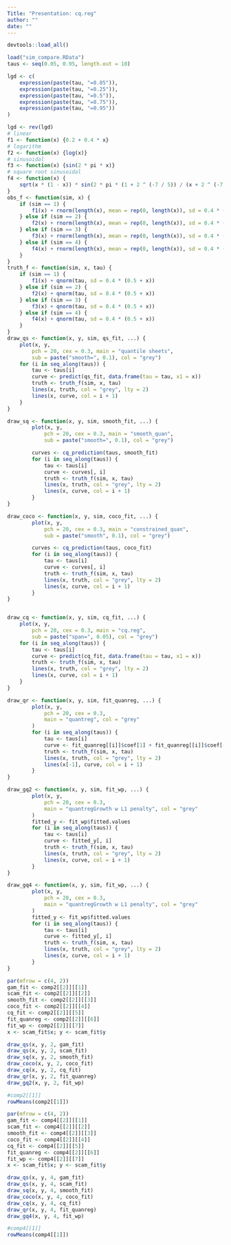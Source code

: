 ```yaml
---
Title: "Presentation: cq.reg"
author: ""
date: ""
---
```


```r
devtools::load_all()
```

```r
load("sim_compare.RData")
taus <- seq(0.05, 0.95, length.out = 10)
```

```r
lgd <- c(
    expression(paste(tau, "=0.05")),
    expression(paste(tau, "=0.25")),
    expression(paste(tau, "=0.5")),
    expression(paste(tau, "=0.75")),
    expression(paste(tau, "=0.95"))
)

lgd <- rev(lgd)
# linear
f1 <- function(x) {0.2 + 0.4 * x}
# logarithm
f2 <- function(x) {log(x)}
# sinusoidal
f3 <- function(x) {sin(2 * pi * x)}
# square root sinusoidal
f4 <- function(x) {
    sqrt(x * (1 - x)) * sin(2 * pi * (1 + 2 ^ (-7 / 5)) / (x + 2 ^ (-7 / 5)))
}
obs_f <- function(sim, x) {
    if (sim == 1) {
        f1(x) + rnorm(length(x), mean = rep(0, length(x)), sd = 0.4 * (0.5 + x))
    } else if (sim == 2) {
        f2(x) + rnorm(length(x), mean = rep(0, length(x)), sd = 0.4 * (0.5 + x))
    } else if (sim == 3) {
        f3(x) + rnorm(length(x), mean = rep(0, length(x)), sd = 0.4 * (0.5 + x))
    } else if (sim == 4) {
        f4(x) + rnorm(length(x), mean = rep(0, length(x)), sd = 0.4 * (0.5 + x))
    }
}
truth_f <- function(sim, x, tau) {
    if (sim == 1) {
        f1(x) + qnorm(tau, sd = 0.4 * (0.5 + x))
    } else if (sim == 2) {
        f2(x) + qnorm(tau, sd = 0.4 * (0.5 + x))
    } else if (sim == 3) {
        f3(x) + qnorm(tau, sd = 0.4 * (0.5 + x))
    } else if (sim == 4) {
        f4(x) + qnorm(tau, sd = 0.4 * (0.5 + x))
    }
}
draw_qs <- function(x, y, sim, qs_fit, ...) {
    plot(x, y,
        pch = 20, cex = 0.3, main = "quantile sheets",
        sub = paste("smooth=", 0.1), col = "grey")
    for (i in seq_along(taus)) {
        tau <- taus[i]
        curve <- predict(qs_fit, data.frame(tau = tau, x1 = x))
        truth <- truth_f(sim, x, tau)
        lines(x, truth, col = "grey", lty = 2)
        lines(x, curve, col = i + 1)
    }
}

draw_sq <- function(x, y, sim, smooth_fit, ...) {
        plot(x, y,
            pch = 20, cex = 0.3, main = "smooth_quan",
            sub = paste("smooth=", 0.1), col = "grey")

        curves <- cq_prediction(taus, smooth_fit)
        for (i in seq_along(taus)) {
            tau <- taus[i]
            curve <- curves[, i]
            truth <- truth_f(sim, x, tau)
            lines(x, truth, col = "grey", lty = 2)
            lines(x, curve, col = i + 1)
        }
}

draw_coco <- function(x, y, sim, coco_fit, ...) {
        plot(x, y,
            pch = 20, cex = 0.3, main = "constrained_quan",
            sub = paste("smooth", 0.1), col = "grey")

        curves <- cq_prediction(taus, coco_fit)
        for (i in seq_along(taus)) {
            tau <- taus[i]
            curve <- curves[, i]
            truth <- truth_f(sim, x, tau)
            lines(x, truth, col = "grey", lty = 2)
            lines(x, curve, col = i + 1)
        }
}


draw_cq <- function(x, y, sim, cq_fit, ...) {
    plot(x, y,
        pch = 20, cex = 0.3, main = "cq.reg",
        sub = paste("span=", 0.05), col = "grey")
    for (i in seq_along(taus)) {
        tau <- taus[i]
        curve <- predict(cq_fit, data.frame(tau = tau, x1 = x))
        truth <- truth_f(sim, x, tau)
        lines(x, truth, col = "grey", lty = 2)
        lines(x, curve, col = i + 1)
    }
}

draw_qr <- function(x, y, sim, fit_quanreg, ...) {
        plot(x, y,
            pch = 20, cex = 0.3,
            main = "quantreg", col = "grey"
        )
        for (i in seq_along(taus)) {
            tau <- taus[i]
            curve <- fit_quanreg[[i]]$coef[1] + fit_quanreg[[i]]$coef[-1]
            truth <- truth_f(sim, x, tau)
            lines(x, truth, col = "grey", lty = 2)
            lines(x[-1], curve, col = i + 1)
        }
}

draw_gq2 <- function(x, y, sim, fit_wp, ...) {
        plot(x, y,
            pch = 20, cex = 0.3,
            main = "quantregGrowth w L1 penalty", col = "grey"
        )
        fitted_y <- fit_wp$fitted.values
        for (i in seq_along(taus)) {
            tau <- taus[i]
            curve <- fitted_y[, i]
            truth <- truth_f(sim, x, tau)
            lines(x, truth, col = "grey", lty = 2)
            lines(x, curve, col = i + 1)
        }
}

draw_gq4 <- function(x, y, sim, fit_wp, ...) {
        plot(x, y,
            pch = 20, cex = 0.3,
            main = "quantregGrowth w L1 penalty", col = "grey"
        )
        fitted_y <- fit_wp$fitted.values
        for (i in seq_along(taus)) {
            tau <- taus[i]
            curve <- fitted_y[, i]
            truth <- truth_f(sim, x, tau)
            lines(x, truth, col = "grey", lty = 2)
            lines(x, curve, col = i + 1)
        }
}
```
```r
par(mfrow = c(4, 2))
gam_fit <- comp2[[2]][[1]]
scam_fit <- comp2[[2]][[2]]
smooth_fit <- comp2[[2]][[3]]
coco_fit <- comp2[[2]][[4]]
cq_fit <- comp2[[2]][[5]]
fit_quanreg <- comp2[[2]][[6]]
fit_wp <- comp2[[2]][[7]]
x <- scam_fit$x; y <- scam_fit$y

draw_qs(x, y, 2, gam_fit)
draw_qs(x, y, 2, scam_fit)
draw_sq(x, y, 2, smooth_fit)
draw_coco(x, y, 2, coco_fit)
draw_cq(x, y, 2, cq_fit)
draw_qr(x, y, 2, fit_quanreg)
draw_gq2(x, y, 2, fit_wp)
```
```r
#comp2[[1]]
rowMeans(comp2[[1]])
```



```r
par(mfrow = c(4, 2))
gam_fit <- comp4[[2]][[1]]
scam_fit <- comp4[[2]][[2]]
smooth_fit <- comp4[[2]][[3]]
coco_fit <- comp4[[2]][[4]]
cq_fit <- comp4[[2]][[5]]
fit_quanreg <- comp4[[2]][[6]]
fit_wp <- comp4[[2]][[7]]
x <- scam_fit$x; y <- scam_fit$y

draw_qs(x, y, 4, gam_fit)
draw_qs(x, y, 4, scam_fit)
draw_sq(x, y, 4, smooth_fit)
draw_coco(x, y, 4, coco_fit)
draw_cq(x, y, 4, cq_fit)
draw_qr(x, y, 4, fit_quanreg)
draw_gq4(x, y, 4, fit_wp)
```
```r
#comp4[[1]]
rowMeans(comp4[[1]])
```